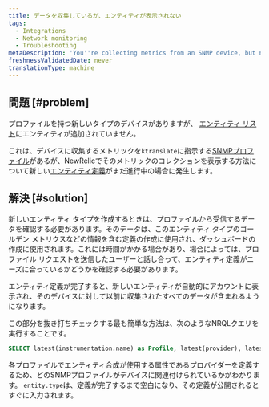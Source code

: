 ```yaml
---
title: データを収集しているが、エンティティが表示されない
tags:
  - Integrations
  - Network monitoring
  - Troubleshooting
metaDescription: 'You''re collecting metrics from an SNMP device, but no entity is being created in New Relic.'
freshnessValidatedDate: never
translationType: machine
---
```


## 問題 [#problem]

プロファイルを持つ新しいタイプのデバイスがありますが、 [エンティティ リスト](/docs/new-relic-solutions/new-relic-one/core-concepts/new-relic-explorer-view-performance-across-apps-services-hosts#find)にエンティティが追加されていません。

これは、デバイスに収集するメトリックを`ktranslate`に指示する[SNMPプロファイル](https://github.com/kentik/snmp-profiles)があるが、NewRelicでそのメトリックのコレクションを表示する方法について新しい[エンティティ定義](https://github.com/newrelic/entity-definitions)がまだ進行中の場合に発生します。

## 解決 [#solution]

新しいエンティティ タイプを作成するときは、プロファイルから受信するデータを確認する必要があります。そのデータは、このエンティティ タイプのゴールデン メトリクスなどの情報を含む定義の作成に使用され、ダッシュボードの作成に使用されます。これには時間がかかる場合があり、場合によっては、プロファイル リクエストを送信したユーザーと話し合って、エンティティ定義がニーズに合っているかどうかを確認する必要があります。

エンティティ定義が完了すると、新しいエンティティが自動的にアカウントに表示され、そのデバイスに対して以前に収集されたすべてのデータが含まれるようになります。

この部分を抜き打ちチェックする最も簡単な方法は、次のようなNRQLクエリを実行することです。

```sql
SELECT latest(instrumentation.name) as Profile, latest(provider), latest(entity.type) as EntityType FROM Metric WHERE instrumentation.name not in ('heartbeat','ktranslate') AND device_name = 'myDevice'
```

各プロファイルでエンティティ合成が使用する属性であるプロバイダーを定義するため、どのSNMPプロファイルがデバイスに関連付けられているかがわかります。 `entity.type`は、定義が完了するまで空白になり、その定義が公開されるとすぐに入力されます。
